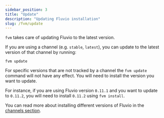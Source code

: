 ```yaml
---
sidebar_position: 3
title: "Update"
description: "Updating Fluvio installation"
slug: /fvm/update
---
```


`fvm` takes care of updating Fluvio to the latest version.

If you are using a channel (e.g. `stable`, `latest`), you can update to the
latest version of that channel by running:

```shell
fvm update
```

For specific versions that are not tracked by a channel the `fvm update` command
will not have any effect. You will need to install the version you want to update.

For instance, if you are using Fluvio version `0.11.1` and you want to update to
`0.11.2`, you will need to install `0.11.2` using `fvm install`.

You can read more about installing different versions of Fluvio in the [channels section][channels].

[channels]: /fvm/channels
